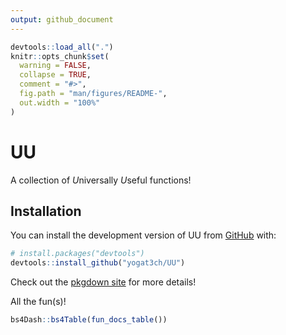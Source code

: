 ```yaml
---
output: github_document
---
```


<!-- README.md is generated from README.Rmd. Please edit that file -->

```r
devtools::load_all(".")
knitr::opts_chunk$set(
  warning = FALSE,
  collapse = TRUE,
  comment = "#>",
  fig.path = "man/figures/README-",
  out.width = "100%"
)
```

# UU

<!-- badges: start -->
<!-- badges: end -->

A collection of *U*niversally *U*seful functions!

## Installation

You can install the development version of UU from [GitHub](https://github.com/) with:

``` r
# install.packages("devtools")
devtools::install_github("yogat3ch/UU")
```
Check out the [pkgdown site](https://yogat3ch.github.io/UU/) for more details!

All the fun(s)!

```r
bs4Dash::bs4Table(fun_docs_table()) 
```
